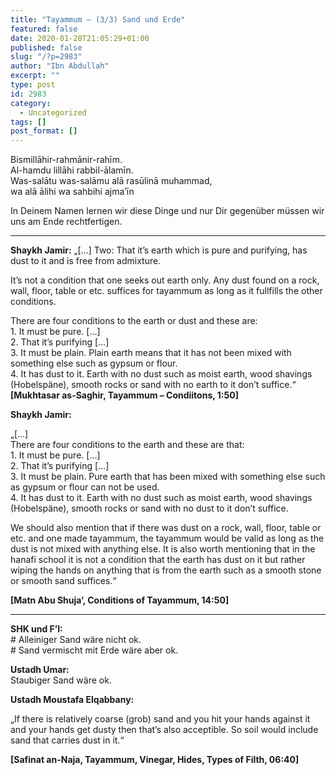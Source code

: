 ```yaml
---
title: "Tayammum – (3/3) Sand und Erde"
featured: false
date: 2020-01-28T21:05:29+01:00
published: false
slug: "/?p=2983"
author: "Ibn Abdullah"
excerpt: ""
type: post
id: 2983
category:
  - Uncategorized
tags: []
post_format: []
---
```


Bismillāhir-rahmānir-rahīm.  
Al-hamdu lillāhi rabbil-ālamīn.  
Was-salātu was-salāmu alā rasūlinā muhammad,  
wa alā ālihi wa sahbihi ajma’īn

In Deinem Namen lernen wir diese Dinge und nur Dir gegenüber müssen wir uns am Ende rechtfertigen.

---

**Shaykh Jamir:** „\[…\] Two: That it’s earth which is pure and purifying, has dust to it and is free from admixture.

It’s not a condition that one seeks out earth only. Any dust found on a rock, wall, floor, table or etc. suffices for tayammum as long as it fullfills the other conditions.

There are four conditions to the earth or dust and these are:  
1\. It must be pure. \[…\]  
2\. That it’s purifying \[…\]  
3\. It must be plain. Plain earth means that it has not been mixed with something else such as gypsum or flour.  
4\. It has dust to it. Earth with no dust such as moist earth, wood shavings (Hobelspäne), smooth rocks or sand with no earth to it don’t suffice.“  
**\[Mukhtasar as-Saghir, Tayammum – Condiitons, 1:50\]**

**Shaykh Jamir:**

„\[…\]  
There are four conditions to the earth and these are that:  
1\. It must be pure. \[…\]  
2\. That it’s purifying \[…\]  
3\. It must be plain. Pure earth that has been mixed with something else such as gypsum or flour can not be used.  
4\. It has dust to it. Earth with no dust such as moist earth, wood shavings (Hobelspäne), smooth rocks or sand with no dust to it don’t suffice.

We should also mention that if there was dust on a rock, wall, floor, table or etc. and one made tayammum, the tayammum would be valid as long as the dust is not mixed with anything else. It is also worth mentioning that in the hanafi school it is not a condition that the earth has dust on it but rather wiping the hands on anything that is from the earth such as a smooth stone or smooth sand suffices.“

**\[Matn Abu Shuja‘, Conditions of Tayammum, 14:50\]**

---

**SHK und F’I:**  
\# Alleiniger Sand wäre nicht ok.  
\# Sand vermischt mit Erde wäre aber ok.

**Ustadh Umar:**  
Staubiger Sand wäre ok.

**Ustadh Moustafa Elqabbany:**

„If there is relatively coarse (grob) sand and you hit your hands against it and your hands get dusty then that’s also acceptible. So soil would include sand that carries dust in it.“

**\[Safinat an-Naja, Tayammum, Vinegar, Hides, Types of Filth, 06:40\]**
